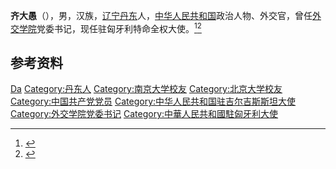 '''齐大愚'''（{{bd|1963年|9月|}}），男，汉族，[[辽宁|辽宁]][[丹东|丹东]]人，[[中华人民共和国|中华人民共和国]]政治人物、外交官，曾任[[外交学院|外交学院]]党委书记，现任驻匈牙利特命全权大使。<ref>{{Cite web|title=齐大愚任外交学院党委书记(图/简历)|url=http://renshi.people.com.cn/n1/2017/0511/c139617-29267609.html|accessdate=2021-02-14|work=人民网}}</ref><ref>{{Cite web|title=驻匈牙利大使齐大愚向匈总统阿戴尔递交国书|url=https://www.mfa.gov.cn/web/zwbd_673032/wshd_673034/t1837756.shtml|accessdate=2021-02-14|work=中华人民共和国外交部}}</ref>

== 参考资料 ==
{{reflist}}

{{start box}}
{{s-dip}}
{{succession box|[[段洁龙|段洁龙]]|现任|[[中国驻匈牙利大使列表|中华人民共和国驻匈牙利大使]]|2020年10月－}}
{{succession box|[[王开文|王开文]]|[[肖清华|肖清华]]|[[中国驻吉尔吉斯斯坦大使列表|中华人民共和国驻吉尔吉斯斯坦大使]]|2013年2月－2016年8月}}
{{end box}}
{{外交学院}}

{{Authority control}}
{{DEFAULTSORT:Qi齐}}
[[Category:齊姓|Da]]
[[Category:丹东人|Category:丹东人]]
[[Category:南京大学校友|Category:南京大学校友]]
[[Category:北京大学校友|Category:北京大学校友]]
[[Category:中国共产党党员|Category:中国共产党党员]]
[[Category:中华人民共和国驻吉尔吉斯斯坦大使|Category:中华人民共和国驻吉尔吉斯斯坦大使]]
[[Category:外交学院党委书记|Category:外交学院党委书记]]
[[Category:中華人民共和國駐匈牙利大使|Category:中華人民共和國駐匈牙利大使]]

{{中国人物小作品}}